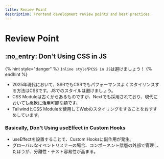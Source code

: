```yaml
---
title: Review Point
description: Frontend development review points and best practices
---
```


# Review Point

## :no\_entry: Don't Using CSS in JS

{% hint style="danger" %}
`Inline style`や`CSS in JS`は避けましょう！
{% endhint %}



* 2025年現代において、SSRでもCSRでもパフォーマンスよくスタイリンスする方法はCSSです。JSでのスタイルは避けましょう。
* CSS Moduleは古くからあるものですが、Nextでも採用されており、現代においても柔軟に活用可能な類です。
* TailwindとCSS Moduleを使用してWebのスタイリングをすることをおすすめしています。

### Basically, Don't Using useEffect in Custom Hooks&#x20;

* useEffectを設置することで、Custom Hooksに副作用が発生。
* グローバルなイベントリスナーの場合、コンポーネント階層の外部で管理したほうが、分離性・テスト容易性が高まる。

